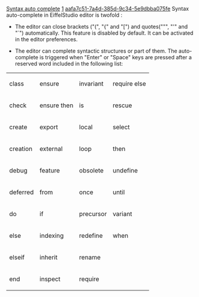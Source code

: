 [[Property:title|Syntax auto complete]]
[[Property:weight|1]]
[[Property:uuid|aafa7c51-7a4d-385d-9c34-5e9dbba075fe]]
Syntax auto-complete in EiffelStudio editor is twofold :

*  The editor can close brackets ("(", "{" and "[") and quotes(""", "'" and "`") automatically. This feature is disabled by default. It can be activated in the editor preferences.

*  The editor can complete syntactic structures or part of them. The auto-complete is triggered when "Enter" or "Space" keys are pressed after a reserved word included in the following list:
{| align="center"
|- 
| class
| ensure
| invariant
| require else
|- 
| check
| ensure then
| is
| rescue
|- 
| create
| export
| local
| select
|- 
| creation
| external
| loop
| then
|- 
| debug
| feature
| obsolete
| undefine
|- 
| deferred
| from
| once
| until
|- 
| do
| if
| precursor
| variant
|- 
| else
| indexing
| redefine
| when
|- 
| elseif
| inherit
| rename
|- 
| end
| inspect
| require
|}



{{seealso|How the editor completes by default and how the default behavior can be changed, documented in the [[Syntax automatic completion preferences]]  }}




